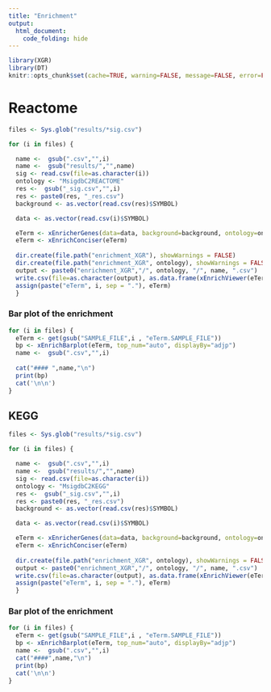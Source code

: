 ```yaml
---
title: "Enrichment"
output: 
  html_document:
    code_folding: hide
---
```


```r
library(XGR)
library(DT)
knitr::opts_chunk$set(cache=TRUE, warning=FALSE, message=FALSE, error=FALSE, results='asis')
```


# Reactome


```r

files <- Sys.glob("results/*sig.csv")

for (i in files) {

  name <-  gsub(".csv","",i)
  name <-  gsub("results/","",name)
  sig <- read.csv(file=as.character(i))
  ontology <- "MsigdbC2REACTOME"
  res <-  gsub("_sig.csv","",i)
  res <- paste0(res, "_res.csv")
  background <- as.vector(read.csv(res)$SYMBOL)

  data <- as.vector(read.csv(i)$SYMBOL)

  eTerm <- xEnricherGenes(data=data, background=background, ontology=ontology)
  eTerm <- xEnrichConciser(eTerm)
  
  dir.create(file.path("enrichment_XGR"), showWarnings = FALSE)
  dir.create(file.path("enrichment_XGR", ontology), showWarnings = FALSE)
  output <- paste0("enrichment_XGR","/", ontology, "/", name, ".csv")
  write.csv(file=as.character(output), as.data.frame(xEnrichViewer(eTerm)))
  assign(paste("eTerm", i, sep = "."), eTerm)
  }
```

### Bar plot of the enrichment {.tabset .tabset-fade}

```r
for (i in files) {
  eTerm <- get(gsub("SAMPLE_FILE",i , "eTerm.SAMPLE_FILE"))
  bp <- xEnrichBarplot(eTerm, top_num="auto", displayBy="adjp")
  name <-  gsub(".csv","",i)
  
  cat("#### ",name,"\n")
  print(bp)
  cat('\n\n')
}

```

## KEGG

```r

files <- Sys.glob("results/*sig.csv")

for (i in files) {

  name <-  gsub(".csv","",i)
  name <-  gsub("results/","",name)
  sig <- read.csv(file=as.character(i))
  ontology <- "MsigdbC2KEGG"
  res <-  gsub("_sig.csv","",i)
  res <- paste0(res, "_res.csv")
  background <- as.vector(read.csv(res)$SYMBOL)

  data <- as.vector(read.csv(i)$SYMBOL)

  eTerm <- xEnricherGenes(data=data, background=background, ontology=ontology)
  eTerm <- xEnrichConciser(eTerm)
  
  dir.create(file.path("enrichment_XGR", ontology), showWarnings = FALSE)
  output <- paste0("enrichment_XGR","/", ontology, "/", name, ".csv")
  write.csv(file=as.character(output), as.data.frame(xEnrichViewer(eTerm)))
  assign(paste("eTerm", i, sep = "."), eTerm)
  }
```

### Bar plot of the enrichment {.tabset .tabset-fade}

```r
for (i in files) {
  eTerm <- get(gsub("SAMPLE_FILE",i , "eTerm.SAMPLE_FILE"))
  bp <- xEnrichBarplot(eTerm, top_num="auto", displayBy="adjp")
  name <-  gsub(".csv","",i)
  cat("####",name,"\n")
  print(bp)
  cat('\n\n')
}
```
